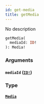 ```yaml
---
id: get-media
title: getMedia
---
```


No description

```graphql
getMedia(
  mediaId: ID!
): Media!

```

### Arguments

#### `mediaId` ([`ID!`](/docs/graphql/scalars/id))

### Type

#### [`Media`](/docs/graphql/unions/media)
